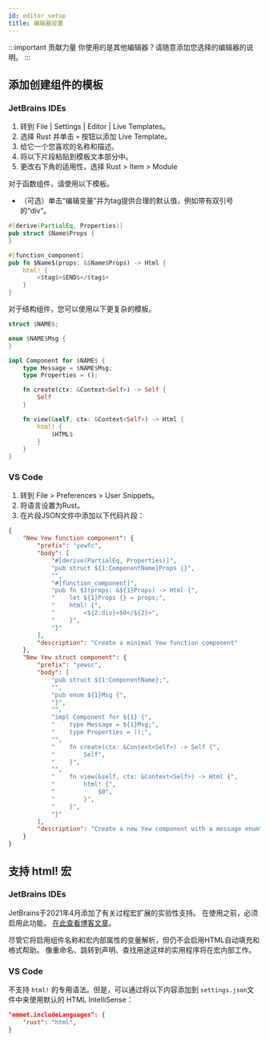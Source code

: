 ```yaml
---
id: editor_setup
title: 编辑器设置
---
```


:::important 贡献力量
你使用的是其他编辑器？请随意添加您选择的编辑器的说明。
:::

## 添加创建组件的模板

### JetBrains IDEs

1. 转到 File | Settings | Editor | Live Templates。
2. 选择 Rust 并单击 `+` 按钮以添加 Live Template。
3. 给它一个您喜欢的名称和描述。
4. 将以下片段粘贴到模板文本部分中。
5. 更改右下角的适用性，选择 Rust > Item > Module

对于函数组件，请使用以下模板。

-   （可选）单击“编辑变量”并为tag提供合理的默认值，例如带有双引号的“div”。

```rust ,ignore
#[derive(PartialEq, Properties)]
pub struct $Name$Props {
}

#[function_component]
pub fn $Name$(props: &$Name$Props) -> Html {
    html! {
        <$tag$>$END$</$tag$>
    }
}
```

对于结构组件，您可以使用以下更复杂的模板。

```rust ,ignore
struct $NAME$;

enum $NAME$Msg {
}

impl Component for $NAME$ {
    type Message = $NAME$Msg;
    type Properties = ();

    fn create(ctx: &Context<Self>) -> Self {
        Self
    }

    fn view(&self, ctx: &Context<Self>) -> Html {
        html! {
            $HTML$
        }
    }
}
```

### VS Code

1. 转到 File > Preferences > User Snippets。
2. 将语言设置为Rust。
3. 在片段JSON文件中添加以下代码片段：

```json
{
    "New Yew function component": {
        "prefix": "yewfc",
        "body": [
            "#[derive(PartialEq, Properties)]",
            "pub struct ${1:ComponentName}Props {}",
            "",
            "#[function_component]",
            "pub fn $1(props: &${1}Props) -> Html {",
            "    let ${1}Props {} = props;",
            "    html! {",
            "        <${2:div}>$0</${2}>",
            "    }",
            "}"
        ],
        "description": "Create a minimal Yew function component"
    },
    "New Yew struct component": {
        "prefix": "yewsc",
        "body": [
            "pub struct ${1:ComponentName};",
            "",
            "pub enum ${1}Msg {",
            "}",
            "",
            "impl Component for ${1} {",
            "    type Message = ${1}Msg;",
            "    type Properties = ();",
            "",
            "    fn create(ctx: &Context<Self>) -> Self {",
            "        Self",
            "    }",
            "",
            "    fn view(&self, ctx: &Context<Self>) -> Html {",
            "        html! {",
            "            $0",
            "        }",
            "    }",
            "}"
        ],
        "description": "Create a new Yew component with a message enum"
    }
}
```

## 支持 html! 宏

### JetBrains IDEs

JetBrains于2021年4月添加了有关过程宏扩展的实验性支持。
在使用之前，必须启用此功能。
[在此查看博客文章](https://blog.jetbrains.com/rust/2021/04/08/intellij-rust-updates-for-2021-1/#proc-macros)。

尽管它将启用组件名称和宏内部属性的变量解析，但仍不会启用HTML自动填充和格式帮助。
像重命名、跳转到声明、查找用途这样的实用程序将在宏内部工作。

### VS Code

不支持 `html!` 的专用语法。但是，可以通过将以下内容添加到 `settings.json`文件中来使用默认的 HTML IntelliSense：

```json
"emmet.includeLanguages": {
    "rust": "html",
}
```
